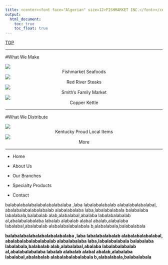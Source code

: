 ```yaml
---
title: <center><font face="Algerian" size=12>FISHMARKET INC.</font></center>
output: 
  html_document:
    toc: true
    toc_float: true
---
```

<div id="backtop"><a href="#">TOP</a></div>

---

#What We Make

<div class="box">
![](http://pngb.mypng.cn/2354/fish.png)
<center>Fishmarket Seafoods</center>
</div>

<div class="box">
![](http://pngb.mypng.cn/2354/fish.png)
<center>Red River Steaks</center>
</div>

<div class="box">
![](http://pngb.mypng.cn/2354/fish.png)
<center>Smith's Family Market</center>
</div>

<div class="box">
![](http://pngb.mypng.cn/2354/fish.png)
<center>Copper Kettle</center>
</div>

---

#What We Distribute

<div class="box">
![](http://pngb.mypng.cn/2354/fish.png)
<center>Kentucky Proud Local Items</center>
</div>

<div class="box">
![](http://pngb.mypng.cn/2354/fish.png)
<center>More</center>
</div>

---

<nav>

- Home

- About Us

- Our Branches

- Specialty Products

- Contact

</nav>

<section>

balabalabalabalabalabalabalaba ,laba labalabalabalab alabalabalabalabal, abalabalabalabalabalab alabalabalaba laba,labalabalabala balabalaba labalabala,balabalab alab,alabalabal,abalaba labalabalabalab al,abalabalabalaba labalab alabalab alabal abalab,alabalaba labalabal,abalabalab alabalabalabalabala b,alabalabala,balabalabala

</section>

<section>

**balabalabalabalabalabalabalaba ,laba labalabalabalab alabalabalabalabal, abalabalabalabalabalab alabalabalaba laba,labalabalabala balabalaba labalabala,balabalab alab,alabalabal,abalaba labalabalabalab al,abalabalabalaba labalab alabalab alabal abalab,alabalaba labalabal,abalabalab alabalabalabalabala b,alabalabala,balabalabala**

</section>